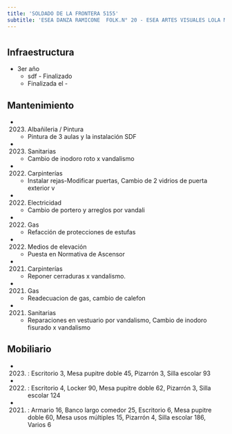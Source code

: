```yaml
---
title: 'SOLDADO DE LA FRONTERA 5155'
subtitle: 'ESEA DANZA RAMICONE  FOLK.N° 20 - ESEA ARTES VISUALES LOLA MORA'
---
```


#
## Infraestructura

* 3er año 
    + sdf - Finalizado 
    + Finalizada el - 






## Mantenimiento

*  (2023) Albañileria / Pintura 
    + Pintura de 3 aulas y la instalación SDF

*  (2023) Sanitarias 
    + Cambio de inodoro roto x vandalismo

*  (2022) Carpinterías 
    + Instalar rejas-Modificar puertas, Cambio de 2 vidrios de puerta exterior v

*  (2022) Electricidad 
    + Cambio de portero y arreglos por vandali

*  (2022) Gas 
    + Refacción de protecciones de estufas

*  (2022) Medios de elevación 
    + Puesta en Normativa de Ascensor

*  (2021) Carpinterías 
    + Reponer cerraduras x vandalismo.

*  (2021) Gas 
    + Readecuacion de gas, cambio de calefon

*  (2021) Sanitarias 
    + Reparaciones en vestuario por vandalismo, Cambio de inodoro fisurado x vandalismo





## Mobiliario

*  (2023) : Escritorio 3, Mesa pupitre doble 45, Pizarrón 3, Silla escolar 93 

*  (2022) : Escritorio 4, Locker 90, Mesa pupitre doble 62, Pizarrón 3, Silla escolar 124 

*  (2021) : Armario 16, Banco largo comedor 25, Escritorio 6, Mesa pupitre doble 60, Mesa usos múltiples 15, Pizarrón 4, Silla escolar 186, Varios 6 




